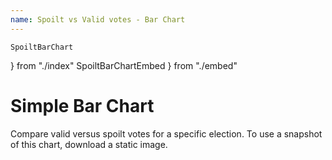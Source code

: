 ```yaml
---
name: Spoilt vs Valid votes - Bar Chart
---
```


    SpoiltBarChart
} from "./index"
    SpoiltBarChartEmbed
} from "./embed"

# Simple Bar Chart

Compare valid versus spoilt votes for a specific election. To use a snapshot of this chart, download a static image.

<Playground>
    <SpoiltBarChart/>
    <SpoiltBarChartEmbed />
</Playground>
